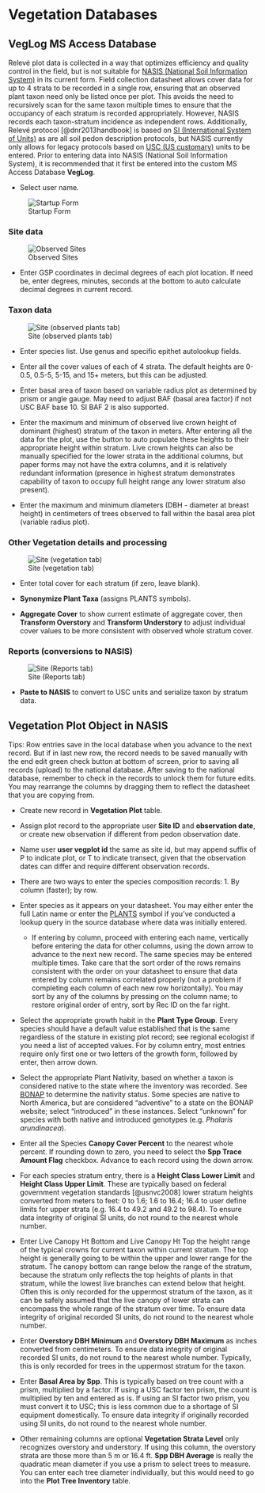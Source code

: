 # Vegetation Databases

## VegLog MS Access Database

Relevé plot data is collected in a way that optimizes efficiency and quality control in the field, but is not suitable for [NASIS (National Soil Information System)](https://www.nrcs.usda.gov/resources/guides-and-instructions/nasis-user-guides) in its current form.  Field collection datasheet allows cover data for up to 4 strata to be recorded in a single row, ensuring that an observed plant taxon need only be listed once per plot. This avoids the need to recursively scan for the same taxon multiple times to ensure that the occupancy of each stratum is recorded appropriately. However, NASIS records each taxon-stratum incidence as independent rows. Additionally, Relevé protocol [@dnr2013handbook] is based on [SI (International System of Units)](https://www.nist.gov/programs-projects/international-system-units-si) as are all soil pedon description protocols, but NASIS currently only allows for legacy protocols based on [USC (US customary)](https://www.nist.gov/pml/owm/approximate-conversions-metric-us-customary-measures) units to be entered. Prior to entering data into NASIS (National Soil Information System), it is recommended that it first be entered into the custom MS Access Database **VegLog**.

- Select user name.

![Startup Form](static-figures/veglog1.png)

### Site data {-}

![Observed Sites](static-figures/veglog2.png)

- Enter GSP coordinates in decimal degrees of each plot location. If need be, enter degrees, minutes, seconds at the bottom to auto calculate decimal degrees in current record.

### Taxon data {-}

![Site (observed plants tab)](static-figures/veglog3.png)

- Enter species list. Use genus and specific epithet autolookup fields.

- Enter all the cover values of each of 4 strata. The default heights are 0-0.5, 0.5-5, 5-15, and 15+ meters, but this can be adjusted.

- Enter basal area of taxon based on variable radius plot as determined by prism or angle gauge. May need to adjust BAF (basal area factor) if not USC BAF base 10. SI BAF 2 is also supported.

- Enter the maximum and minimum of observed live crown height of dominant (highest) stratum of the taxon in meters. After entering all the data for the plot, use the button to auto populate these heights to their appropriate height within stratum. Live crown heights can also be manually specified for the lower strata in the additional columns, but paper forms may not have the extra columns, and it is relatively redundant information (presence in highest stratum demonstrates capability of taxon to occupy full height range any lower stratum also present).

- Enter the maximum and minimum diameters (DBH - diameter at breast height) in centimeters of trees observed to fall within the basal area plot (variable radius plot).

### Other Vegetation details and processing {-}

![Site (vegetation tab)](static-figures/veglog4.png)

- Enter total cover for each stratum (if zero, leave blank).

- **Synonymize Plant Taxa** (assigns PLANTS symbols).

- **Aggregate Cover** to show current estimate of aggregate cover, then **Transform Overstory** and **Transform Understory** to adjust individual cover values to be more consistent with observed whole stratum cover.

### Reports (conversions to NASIS) {-}

![Site (Reports tab)](static-figures/veglog5.png)

- **Paste to NASIS** to convert to USC units and serialize taxon by stratum data.


## Vegetation Plot Object in NASIS

Tips: Row entries save in the local database when you advance to the next record. But if in last new row, the record needs to be saved manually with the end edit green check button at bottom of screen, prior to saving all records (upload) to the national database. After saving to the national database, remember to check in the records to unlock them for future edits. You may rearrange the columns by dragging them to reflect the datasheet that you are copying from.

-	Create new record in **Vegetation Plot** table.

-	Assign plot record to the appropriate user **Site ID** and **observation date**, or create new observation if different from pedon observation date.

-	Name user **user vegplot id** the same as site id, but may append suffix of P to indicate plot, or T to indicate transect, given that the observation dates can differ and require different observation records.

-	There are two ways to enter the species composition records: 1. By column (faster); by row.

-	Enter species as it appears on your datasheet. You may either enter the full Latin name or enter the [PLANTS](https://plants.usda.gov/) symbol if you’ve conducted a lookup query in the source database where data was initially entered.

    -	If entering by column, proceed with entering each name, vertically before entering the data for other columns, using the down arrow to advance to the next new record. The same species may be entered multiple times. Take care that the sort order of the rows remains consistent with the order on your datasheet to ensure that data entered by column remains correlated properly (not a problem if completing each column of each new row horizontally). You may sort by any of the columns by pressing on the column name; to restore original order of entry, sort by Rec ID on the far right.

-	Select the appropriate growth habit in the **Plant Type Group**. Every species should have a default value established that is the same regardless of the stature in existing plot record; see regional ecologist if you need a list of accepted values. For by column entry, most entries require only first one or two letters of the growth form, followed by enter, then arrow down.

-	Select the appropriate Plant Nativity, based on whether a taxon is considered native to the state where the inventory was recorded. See [BONAP](http://bonap.net/tdc) to determine the nativity status. Some species are native to North America, but are considered “adventive” to a state on the BONAP website; select “introduced” in these instances. Select “unknown” for species with both native and introduced genotypes (e.g. _Phalaris arundinacea_).

-	Enter all the Species **Canopy Cover Percent** to the nearest whole percent. If rounding down to zero, you need to select the **Spp Trace Amount Flag** checkbox. Advance to each record using the down arrow.

-	For each species stratum entry, there is a **Height Class Lower Limit** and **Height Class Upper Limit**. These are typically based on federal government vegetation standards [@usnvc2008] lower stratum heights converted from meters to feet: 0 to 1.6; 1.6 to 16.4; 16.4 to user define limits for upper strata (e.g. 16.4 to 49.2 and 49.2 to 98.4). To ensure data integrity of original SI units, do not round to the nearest whole number.

-	Enter Live Canopy Ht Bottom and Live Canopy Ht Top the height range of the typical crowns for current taxon within current stratum. The top height is generally going to be within the upper and lower range for the stratum. The canopy bottom can range below the range of the stratum, because the stratum only reflects the top heights of plants in that stratum, while the lowest live branches can extend below that height. Often this is only recorded for the uppermost stratum of the taxon, as it can be safely assumed that the live canopy of lower strata can encompass the whole range of the stratum over time. To ensure data integrity of original recorded SI units, do not round to the nearest whole number.

-	Enter **Overstory DBH Minimum** and **Overstory DBH Maximum** as inches converted from centimeters. To ensure data integrity of original recorded SI units, do not round to the nearest whole number. Typically, this is only recorded for trees in the uppermost stratum for the taxon.

-	Enter **Basal Area by Spp**. This is typically based on tree count with a prism, multiplied by a factor. If using a USC factor ten prism, the count is multiplied by ten and entered as is. If using an SI factor two prism, you must convert it to USC; this is less common due to a shortage of SI equipment domestically. To ensure data integrity if originally recorded using SI units, do not round to the nearest whole number.

-	Other remaining columns are optional **Vegetation Strata Level** only recognizes overstory and understory. If using this column, the overstory strata are those more than 5 m or 16.4 ft. **Spp DBH Average** is really the quadratic mean diameter if you use a prism to select trees to measure. You can enter each tree diameter individually, but this would need to go into the **Plot Tree Inventory** table.

